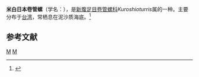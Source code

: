 {{Speciesbox
| taxon = Kuroshioturris nipponica
| binomial_authority = (Shuto, 1961)
}}
'''米白日本卷管螺'''（学名：''{{lang|la|Kuroshioturris nipponica}}''），是[[新腹足目|新腹足目]][[卷管螺科|卷管螺科]]''Kuroshioturris''属的一种。主要分布于[[台湾|台湾]]，常栖息在泥沙质海底。<ref>{{cite web|url=http://shell.sinica.edu.tw/chinese/shellbase_detail.php?science_no=3012|title=国际贝库：米白日本卷管螺|publisher=台湾贝类资料库|accessdate=2009-08-11|archive-date=2016-03-04|archive-url=https://web.archive.org/web/20160304091425/http://shell.sinica.edu.tw/chinese/shellbase_detail.php?science_no=3012|dead-url=no}}</ref>

== 参考文献 ==
{{reflist}}

{{taxonbar}}
[[Category:_1961年描述的动物|M]]
[[Category:捲管螺科|M]]
{{animal-stub}}